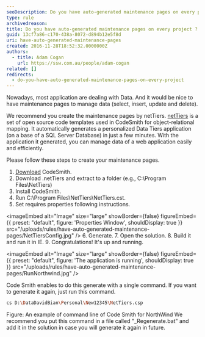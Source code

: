 ```yaml
---
seoDescription: Do you have auto-generated maintenance pages on every project? Yes, with netTiers.
type: rule
archivedreason:
title: Do you have auto-generated maintenance pages on every project ?
guid: 13cf7a86-c170-438a-8072-d894b12e5f8d
uri: have-auto-generated-maintenance-pages
created: 2016-11-28T18:52:32.0000000Z
authors:
  - title: Adam Cogan
    url: https://ssw.com.au/people/adam-cogan
related: []
redirects:
  - do-you-have-auto-generated-maintenance-pages-on-every-project
---
```


Nowadays, most application are dealing with Data. And it would be nice to have maintenance pages to manage data (select, insert, update and delete).

We recommend you create the maintenance pages by netTiers. [netTiers](https://github.com/netTiers/netTiers/wiki/Getting-Started) is a set of open source code templates used in CodeSmith for object-relational mapping. It automatically generates a personalized Data Tiers application (on a base of a SQL Server Database) in just a few minutes. With the application it generated, you can manage data of a web application easily and efficiently.

Please follow these steps to create your maintenance pages.
1. [Download](http://www.codesmithtools.com/) CodeSmith.
2. Download .netTiers and extract to a folder (e.g., C:\Program Files\NetTiers)
3. Install CodeSmith.
4. Run C:\Program Files\NetTiers\NetTiers.cst.
5. Set requires properties following instructions.


<imageEmbed
  alt="Image"
  size="large"
  showBorder={false}
  figureEmbed={{
    preset: "default",
    figure: 'Properties Window',
    shouldDisplay: true
  }}
  src="/uploads/rules/have-auto-generated-maintenance-pages/NetTiersConfig.jpg"
/>
6. Generate. 7. Open the solution. 8. Build it and run it in IE. 9. Congratulations! It's up and running.


<imageEmbed
  alt="Image"
  size="large"
  showBorder={false}
  figureEmbed={{
    preset: "default",
    figure: 'The application is running',
    shouldDisplay: true
  }}
  src="/uploads/rules/have-auto-generated-maintenance-pages/RunNorthwind.jpg"
/>

Code Smith enables to do this generate with a single command. If you want to generate it again, just run this command.

```bash
cs D:\DataDavidBian\Personal\New12345\NetTiers.csp
```

Figure: An example of command line of Code Smith for NorthWind
We recommend you put this command in a file called "\_Regenerate.bat" and add it in the solution in case you will generate it again in future.